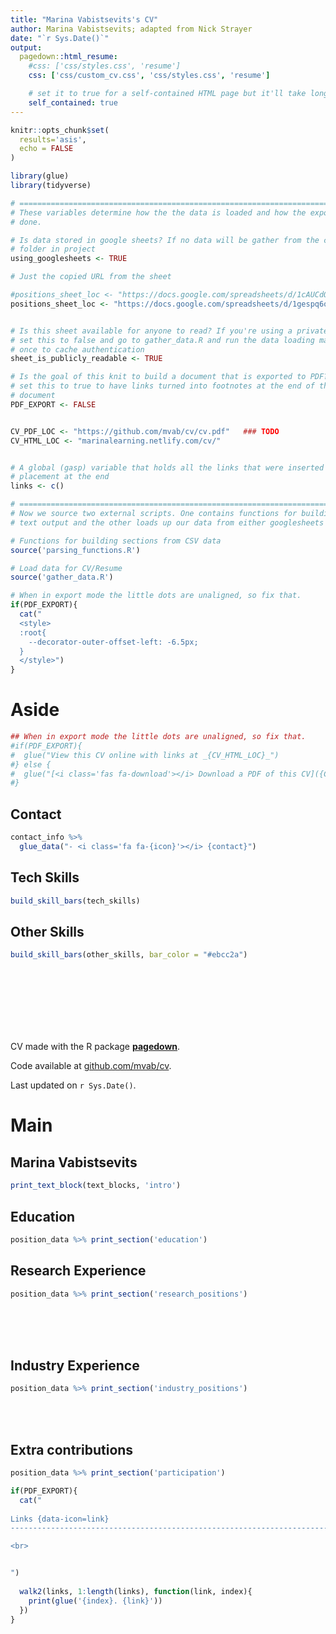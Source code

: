 ```yaml
---
title: "Marina Vabistsevits's CV"
author: Marina Vabistsevits; adapted from Nick Strayer
date: "`r Sys.Date()`"
output:
  pagedown::html_resume:
    #css: ['css/styles.css', 'resume']
    css: ['css/custom_cv.css', 'css/styles.css', 'resume']

    # set it to true for a self-contained HTML page but it'll take longer to render
    self_contained: true
---
```


```r
knitr::opts_chunk$set(
  results='asis', 
  echo = FALSE
)

library(glue)
library(tidyverse)

# ======================================================================
# These variables determine how the the data is loaded and how the exports are
# done.

# Is data stored in google sheets? If no data will be gather from the csvs/
# folder in project
using_googlesheets <- TRUE

# Just the copied URL from the sheet

#positions_sheet_loc <- "https://docs.google.com/spreadsheets/d/1cAUCdOtBtNdFk1vZABzf4La1glpXvrJEsVhwo0ci2Lc/" ## CV for LD
positions_sheet_loc <- "https://docs.google.com/spreadsheets/d/1gespq6oxz3eTfZ50eRUxl8ED-Hp13aS9R5UhKW2LyGs/" # long CV


# Is this sheet available for anyone to read? If you're using a private sheet
# set this to false and go to gather_data.R and run the data loading manually
# once to cache authentication
sheet_is_publicly_readable <- TRUE

# Is the goal of this knit to build a document that is exported to PDF? If so
# set this to true to have links turned into footnotes at the end of the
# document
PDF_EXPORT <- FALSE


CV_PDF_LOC <- "https://github.com/mvab/cv/cv.pdf"   ### TODO
CV_HTML_LOC <- "marinalearning.netlify.com/cv/"


# A global (gasp) variable that holds all the links that were inserted for
# placement at the end
links <- c()

# ======================================================================
# Now we source two external scripts. One contains functions for building the
# text output and the other loads up our data from either googlesheets or csvs

# Functions for building sections from CSV data
source('parsing_functions.R') 

# Load data for CV/Resume
source('gather_data.R')
```



```r
# When in export mode the little dots are unaligned, so fix that. 
if(PDF_EXPORT){
  cat("
  <style>
  :root{
    --decorator-outer-offset-left: -6.5px;
  }
  </style>")
}
```


Aside
================================================================================


<!---![logo](logo.png){width=100%}--->

```r
## When in export mode the little dots are unaligned, so fix that. 
#if(PDF_EXPORT){
#  glue("View this CV online with links at _{CV_HTML_LOC}_")
#} else {
#  glue("[<i class='fas fa-download'></i> Download a PDF of this CV]({CV_PDF_LOC})")
#}
```

Contact {#contact}
--------------------------------------------------------------------------------

```r
contact_info %>% 
  glue_data("- <i class='fa fa-{icon}'></i> {contact}")
```



Tech Skills {#skills}
--------------------------------------------------------------------------------

```r
build_skill_bars(tech_skills)
```

Other Skills {#other_skills}
--------------------------------------------------------------------------------

```r
build_skill_bars(other_skills, bar_color = "#ebcc2a")
```

<br><br><br>
<br><br><br>




CV made with the R package [**pagedown**](https://github.com/rstudio/pagedown). 

Code available at [github.com/mvab/cv](https://github.com/mvab/cv).

Last updated on `r Sys.Date()`.


Main
================================================================================

Marina Vabistsevits {#title}
--------------------------------------------------------------------------------

```r
print_text_block(text_blocks, 'intro')
```


Education {data-icon=graduation-cap data-concise=true}
--------------------------------------------------------------------------------

```r
position_data %>% print_section('education')
```




Research Experience {data-icon=laptop}
--------------------------------------------------------------------------------

```r
position_data %>% print_section('research_positions')
```


<!-- These breaks just force a new page so section doesnt get cut off -->
<br>
<br>
<br>

Industry Experience {data-icon=suitcase}
--------------------------------------------------------------------------------

```r
position_data %>% print_section('industry_positions')
```

<br>
<br>

Extra contributions {data-icon=code}
--------------------------------------------------------------------------------

```r
position_data %>% print_section('participation')
```












```r
if(PDF_EXPORT){
  cat("
  
Links {data-icon=link}
--------------------------------------------------------------------------------

<br>


")
  
  walk2(links, 1:length(links), function(link, index){
    print(glue('{index}. {link}'))
  })
}
```


